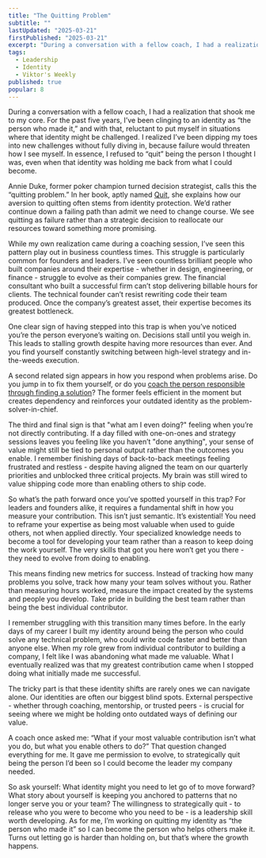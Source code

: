```yaml
---
title: "The Quitting Problem"
subtitle: ""
lastUpdated: "2025-03-21"
firstPublished: "2025-03-21"
excerpt: "During a conversation with a fellow coach, I had a realization that shook me to my core. For the past five years, I’ve been clinging to an identity as “the person who made it,” and with that, reluctant to put myself in situations where that identity might be challenged."
tags:
  - Leadership
  - Identity
  - Viktor's Weekly
published: true
popular: 8
---
```



During a conversation with a fellow coach, I had a realization that shook me to my core. For the past five years, I’ve been clinging to an identity as “the person who made it,” and with that, reluctant to put myself in situations where that identity might be challenged. I realized I’ve been dipping my toes into new challenges without fully diving in, because failure would threaten how I see myself. In essence, I refused to “quit” being the person I thought I was, even when that identity was holding me back from what I could become.

Annie Duke, former poker champion turned decision strategist, calls this the “quitting problem.” In her book, aptly named [Quit](https://www.adlibris.com/se/bok/quit-9781529146165), she explains how our aversion to quitting often stems from identity protection. We’d rather continue down a failing path than admit we need to change course. We see quitting as failure rather than a strategic decision to reallocate our resources toward something more promising.

While my own realization came during a coaching session, I’ve seen this pattern play out in business countless times. This struggle is particularly common for founders and leaders. I’ve seen countless brilliant people who built companies around their expertise - whether in design, engineering, or finance - struggle to evolve as their companies grew. The financial consultant who built a successful firm can’t stop delivering billable hours for clients. The technical founder can’t resist rewriting code their team produced. Once the company’s greatest asset, their expertise becomes its greatest bottleneck.

One clear sign of having stepped into this trap is when you’ve noticed you’re the person everyone’s waiting on. Decisions stall until you weigh in. This leads to stalling growth despite having more resources than ever. And you find yourself constantly switching between high-level strategy and in-the-weeds execution.

A second related sign appears in how you respond when problems arise. Do you jump in to fix them yourself, or do you [coach the person responsible through finding a solution](https://hbr.org/1999/11/management-time-whos-got-the-monkey)? The former feels efficient in the moment but creates dependency and reinforces your outdated identity as the problem-solver-in-chief.

The third and final sign is that "what am I even doing?" feeling when you’re not directly contributing. If a day filled with one-on-ones and strategy sessions leaves you feeling like you haven’t "done anything", your sense of value might still be tied to <Link href="/blog/from_output_to_outcome">personal output rather than the outcomes you enable</Link>. I remember finishing days of back-to-back meetings feeling frustrated and restless - despite having aligned the team on our quarterly priorities and unblocked three critical projects. My brain was still wired to value shipping code more than enabling others to ship code.

So what’s the path forward once you’ve spotted yourself in this trap? For leaders and founders alike, it requires a fundamental shift in how you measure your contribution. This isn’t just semantic. It’s existential! You need to reframe your expertise as being most valuable when used to guide others, not when applied directly. Your specialized knowledge needs to become a tool for developing your team rather than a reason to keep doing the work yourself. The very skills that got you here won’t get you there - they need to evolve from doing to enabling.

This means finding new metrics for success. Instead of tracking how many problems you solve, track how many your team solves without you. Rather than measuring hours worked, measure the impact created by the systems and people you develop. Take pride in building the best team rather than being the best individual contributor.

I remember struggling with this transition many times before. In the early days of my career I built my identity around being the person who could solve any technical problem, who could write code faster and better than anyone else. When my role grew from individual contributor to building a company, I felt like I was abandoning what made me valuable. What I eventually realized was that my greatest contribution came when I stopped doing what initially made me successful.

The tricky part is that these identity shifts are rarely ones we can navigate alone. Our identities are often our biggest blind spots. External perspective - whether through coaching, mentorship, or trusted peers - is crucial for seeing where we might be holding onto outdated ways of defining our value.

A coach once asked me: “What if your most valuable contribution isn’t what you do, but what you enable others to do?” That question changed everything for me. It gave me permission to evolve, to strategically quit being the person I’d been so I could become the leader my company needed.

So ask yourself: What identity might you need to let go of to move forward? What story about yourself is keeping you anchored to patterns that no longer serve you or your team? The willingness to strategically quit - to release who you were to become who you need to be - is a leadership skill worth developing. As for me, I’m working on quitting my identity as “the person who made it” so I can become the person who helps others make it. Turns out letting go is harder than holding on, but that’s where the growth happens.